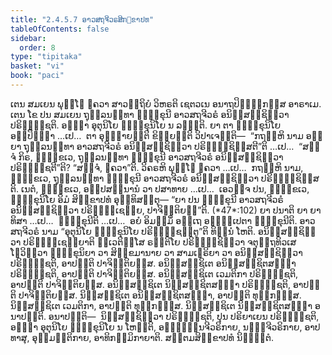 ```yaml
---
title: "2.4.5.7 ອາວສຖຈີວຣສິກ຺ຂາປທ"
tableOfContents: false
sidebar:
  order: 8
type: "tipitaka"
basket: "vi"
book: "paci"
---
```



<DynamicBreadcrumb />

<Division number="1003" book="paci">

<Paragraph number="3051" book="paci">
ເຕນ ສມເຍນ ພຸທ຺ໂຘ ຠຄວາ ສາວຕ຺ຖິຍໍ ວິຫຣຕິ ເຊຕວເນ ອນາຖປິຓ຺ຑິກສ຺ສ ອາຣາເມ. ເຕນ ໂຂ ປນ ສມເຍນ ຖຸລ຺ລນນ຺ທາ ຠິກ຺ຂຸນີ ອາວສຖຈີວຣໍ ອນິສ຺ສຊ຺ຊິຕ຺ວາ ປຣິຠຸຎ຺ຊຕິ. ອຎ຺ຎາ ອຸຕຸນິໂຍ ຠິກ຺ຂຸນິໂຍ ນ ລຠນ຺ຕິ.
</Paragraph>

<Paragraph number="3052" book="paci">
ຍາ ຕາ ຠິກ຺ຂຸນິໂຍ ອປ຺ປິຈ຺ຉາ …ເປ…  ຕາ ອຸຊ຺ຌາຍນ຺ຕິ ຂິຍ຺ຍນ຺ຕິ ວິປາເຈນ຺ຕິ—  “ກຖຎ຺ຫິ ນາມ ອຍ຺ຍາ ຖຸລ຺ລນນ຺ທາ ອາວສຖຈີວຣໍ ອນິສ຺ສຊ຺ຊິຕ຺ວາ ປຣິຠຸຎ຺ຊິສ຺ສຕີ”ຕິ …ເປ…  “ສຈ຺ຈໍ ກິຣ, ຠິກ຺ຂເວ, ຖຸລ຺ລນນ຺ທາ ຠິກ຺ຂຸນີ ອາວສຖຈີວຣໍ ອນິສ຺ສຊ຺ຊິຕ຺ວາ ປຣິຠຸຎ຺ຊຕີ”ຕິ? “ສຈ຺ຈໍ, ຠຄວາ”ຕິ. ວິຄຣຫິ ພຸທ຺ໂຘ ຠຄວາ …ເປ…  ກຖຎ຺ຫິ ນາມ, ຠິກ຺ຂເວ, ຖຸລ຺ລນນ຺ທາ ຠິກ຺ຂຸນີ ອາວສຖຈີວຣໍ ອນິສ຺ສຊ຺ຊິຕ຺ວາ ປຣິຠຸຎ຺ຊິສ຺ສຕິ. ເນຕໍ, ຠິກ຺ຂເວ, ອປ຺ປສນ຺ນານໍ ວາ ປສາທາຍ …ເປ…  ເອວຎ຺ຈ ປນ, ຠິກ຺ຂເວ, ຠິກ຺ຂຸນິໂຍ ອິມໍ ສິກ຺ຂາປທໍ ອຸທ຺ທິສນ຺ຕຸ—
</Paragraph>

</Division>
<Division number="1004" book="paci">

<Paragraph number="3053" book="paci">
<Emphasis>“ຍາ ປນ ຠິກ຺ຂຸນີ ອາວສຖຈີວຣໍ ອນິສ຺ສຊ຺ຊິຕ຺ວາ ປຣິຠຸຎ຺ເຊຍ຺ຍ, ປາຈິຕ຺ຕິຍນ຺”</Emphasis>ຕິ. (*47*:<Emphasis>102</Emphasis>)
</Paragraph>

</Division>
<Division number="1005" book="paci">

<Paragraph number="3054" book="paci">
<Emphasis>ຍາ ປນາ</Emphasis>ຕິ ຍາ ຍາທິສາ …ເປ…  <Emphasis>ຠິກ຺ຂຸນີ</Emphasis>ຕິ …ເປ…  ອຍໍ ອິມສ຺ມິໍ ອຕ຺ເຖ ອຘິປ຺ເປຕາ ຠິກ຺ຂຸນີຕິ.
</Paragraph>

<Paragraph number="3055" book="paci">
<Emphasis>ອາວສຖຈີວຣໍ</Emphasis> ນາມ “ອຸຕຸນິໂຍ ຠິກ຺ຂຸນິໂຍ ປຣິຠຸຎ຺ຊນ຺ຕູ”ຕິ ທິນ຺ນໍ ໂຫຕິ.
</Paragraph>

<Paragraph number="3056" book="paci">
<Emphasis>ອນິສ຺ສຊ຺ຊິຕ຺ວາ ປຣິຠຸຎ຺ເຊຍ຺ຍາ</Emphasis>ຕິ ທ຺ເວຕິສ຺ໂສ ຣຕ຺ຕິໂຍ ປຣິຠຸຎ຺ຊິຕ຺ວາ ຈຕຸຕ຺ຖທິວເສ ໂຘວິຕ຺ວາ ຠິກ຺ຂຸນິຍາ ວາ ສິກ຺ຂມານາຍ ວາ ສາມເຓຣິຍາ ວາ ອນິສ຺ສຊ຺ຊິຕ຺ວາ ປຣິຠຸຎ຺ຊຕິ, ອາປຕ຺ຕິ ປາຈິຕ຺ຕິຍສ຺ສ.
</Paragraph>

</Division>
<Division number="1006" book="paci">

<Paragraph number="3057" book="paci">
ອນິສ຺ສຊ຺ຊິເຕ ອນິສ຺ສຊ຺ຊິຕສຎ຺ຎາ ປຣິຠຸຎ຺ຊຕິ, ອາປຕ຺ຕິ ປາຈິຕ຺ຕິຍສ຺ສ. ອນິສ຺ສຊ຺ຊິເຕ ເວມຕິກາ ປຣິຠຸຎ຺ຊຕິ, ອາປຕ຺ຕິ ປາຈິຕ຺ຕິຍສ຺ສ. ອນິສ຺ສຊ຺ຊິເຕ ນິສ຺ສຊ຺ຊິຕສຎ຺ຎາ ປຣິຠຸຎ຺ຊຕິ, ອາປຕ຺ຕິ ປາຈິຕ຺ຕິຍສ຺ສ.
</Paragraph>

<Paragraph number="3058" book="paci">
ນິສ຺ສຊ຺ຊິເຕ ອນິສ຺ສຊ຺ຊິຕສຎ຺ຎາ, ອາປຕ຺ຕິ ທຸກ຺ກຏສ຺ສ. ນິສ຺ສຊ຺ຊິເຕ ເວມຕິກາ, ອາປຕ຺ຕິ ທຸກ຺ກຏສ຺ສ. ນິສ຺ສຊ຺ຊິເຕ ນິສ຺ສຊ຺ຊິຕສຎ຺ຎາ ອນາປຕ຺ຕິ.
</Paragraph>

</Division>
<Division number="1007" book="paci">

<Paragraph number="3059" book="paci">
ອນາປຕ຺ຕິ—  ນິສ຺ສຊ຺ຊິຕ຺ວາ ປຣິຠຸຎ຺ຊຕິ, ປຸນ ປຣິຍາເຍນ ປຣິຠຸຎ຺ຊຕິ, ອຎ຺ຎາ ອຸຕຸນິໂຍ ຠິກ຺ຂຸນິໂຍ ນ ໂຫນ຺ຕິ, ອຈ຺ຉິນ຺ນຈີວຣິກາຍ, ນຏ຺ຐຈີວຣິກາຍ, ອາປທາສຸ, ອຸມ຺ມຕ຺ຕິກາຍ, ອາທິກມ຺ມິກາຍາຕິ.

</Paragraph>
</Division>

<Paragraph number="3060" type="center" book="paci">
ສຕ຺ຕມສິກ຺ຂາປທໍ ນິຏ຺ຐິຕໍ.
</Paragraph>